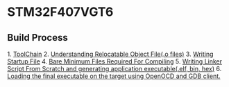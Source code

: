 = STM32F407VGT6 =

== Build Process ==

1. [[toolchain|ToolChain]]
2. [[relocatable_files_info|Understanding Relocatable Object File(.o files)]]
3. [[startup_file|Writing Startup File]]
4. [[bare_minimum_files_required|Bare Minimum Files Required For Compiling]]
5. [[writing_linker_script|Writing Linker Script From Scratch and generating application executable(.elf, bin, hex)]]
6. [[openOCD_and_gdb_client|Loading the final executable on the target using OpenOCD and GDB client.]]


